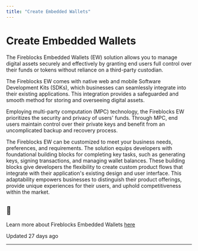 ```yaml
---
title: "Create Embedded Wallets"
---
```

  
  # Create Embedded Wallets

The Fireblocks Embedded Wallets (EW) solution allows you to manage digital assets securely and effectively by granting end users full control over their funds or tokens without reliance on a third-party custodian.

The Fireblocks EW comes with native web and mobile Software Development Kits (SDKs), which businesses can seamlessly integrate into their existing applications. This integration provides a safeguarded and smooth method for storing and overseeing digital assets.

Employing multi-party computation (MPC) technology, the Fireblocks EW prioritizes the security and privacy of users' funds. Through MPC, end users maintain control over their private keys and benefit from an uncomplicated backup and recovery process.

The Fireblocks EW can be customized to meet your business needs, preferences, and requirements. The solution equips developers with foundational building blocks for completing key tasks, such as generating keys, signing transactions, and managing wallet balances. These building blocks give developers the flexibility to create custom product flows that integrate with their application's existing design and user interface. This adaptability empowers businesses to distinguish their product offerings, provide unique experiences for their users, and uphold competitiveness within the market.

<Info>

## 📘

Learn more about Fireblocks Embedded Wallets [here](https://ncw-developers.fireblocks.com/docs/getting-started)



</Info>

Updated 27 days ago

* * *